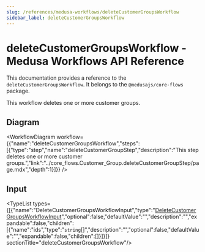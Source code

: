 ```yaml
---
slug: /references/medusa-workflows/deleteCustomerGroupsWorkflow
sidebar_label: deleteCustomerGroupsWorkflow
---
```



# deleteCustomerGroupsWorkflow - Medusa Workflows API Reference

This documentation provides a reference to the `deleteCustomerGroupsWorkflow`. It belongs to the `@medusajs/core-flows` package.

This workflow deletes one or more customer groups.

## Diagram

<WorkflowDiagram workflow={{"name":"deleteCustomerGroupsWorkflow","steps":[{"type":"step","name":"deleteCustomerGroupStep","description":"This step deletes one or more customer groups.","link":"../core_flows.Customer_Group.deleteCustomerGroupStep/page.mdx","depth":1}]}} />

## Input

<TypeList types={[{"name":"DeleteCustomerGroupsWorkflowInput","type":"[DeleteCustomerGroupsWorkflowInput](../../../types/core_flows.DeleteCustomerGroupsWorkflowInput/page.mdx)","optional":false,"defaultValue":"","description":"","expandable":false,"children":[{"name":"ids","type":"`string`[]","description":"","optional":false,"defaultValue":"","expandable":false,"children":[]}]}]}  sectionTitle="deleteCustomerGroupsWorkflow"/>
